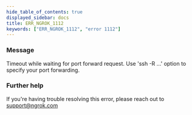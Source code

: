 ```yaml
---
hide_table_of_contents: true
displayed_sidebar: docs
title: ERR_NGROK_1112
keywords: ["ERR_NGROK_1112", "error 1112"]
---
```


### Message

Timeout while waiting for port forward request.
Use 'ssh -R ...' option to specify your port forwarding.

### Further help

If you're having trouble resolving this error, please reach out to [support@ngrok.com](mailto:support@ngrok.com?subject=Help%20with%20ERR_NGROK_1112)
